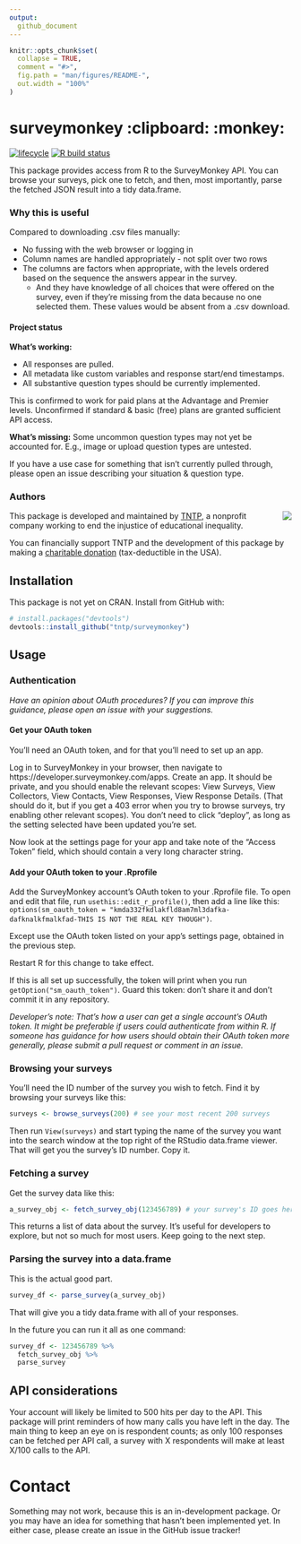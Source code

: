 ```yaml
---
output:
  github_document
---
```


<!-- README.md is generated from README.Rmd. Please edit that file -->

```r
knitr::opts_chunk$set(
  collapse = TRUE,
  comment = "#>",
  fig.path = "man/figures/README-",
  out.width = "100%"
)
```
# surveymonkey :clipboard: :monkey:

<!-- badges: start -->
[![lifecycle](https://img.shields.io/badge/lifecycle-experimental-orange.svg)](https://www.tidyverse.org/lifecycle/#experimental)
[![R build status](https://github.com/tntp/surveymonkey/workflows/R-CMD-check/badge.svg)](https://github.com/tntp/surveymonkey)
<!-- badges: end -->

This package provides access from R to the SurveyMonkey API.  You can browse your surveys, pick one to fetch, and then, most importantly, parse the fetched JSON result into a tidy data.frame.

### Why this is useful

Compared to downloading .csv files manually:

- No fussing with the web browser or logging in
- Column names are handled appropriately - not split over two rows
- The columns are factors when appropriate, with the levels ordered based on the sequence the answers appear in the survey.
  - And they have knowledge of all choices that were offered on the survey, even if they're missing from the data because no one selected them.  These values would be absent from a .csv download.

#### Project status

**What's working:**

- All responses are pulled.
- All metadata like custom variables and response start/end timestamps.
- All substantive question types should be currently implemented.

This is confirmed to work for paid plans at the Advantage and Premier levels.  Unconfirmed if standard & basic (free) plans are granted sufficient API access.


**What's missing:** Some uncommon question types may not yet be accounted for. E.g., image or upload question types are untested.

If you have a use case for something that isn't currently pulled through, please open an issue describing your situation & question type.

### Authors

<!-- TNTP logo -->

<img src="man/figures/TNTP-refreshedlogo-final-color-V.jpg" align="right" />

This package is developed and maintained by [TNTP](https://tntp.org), a nonprofit company working to end the injustice of educational inequality.

You can financially support TNTP and the development of this package by making a [charitable donation](https://tntp.org/#give) (tax-deductible in the USA).


## Installation

This package is not yet on CRAN.  Install from GitHub with:

``` r
# install.packages("devtools")
devtools::install_github("tntp/surveymonkey")
```
 
## Usage

### Authentication

*Have an opinion about OAuth procedures?  If you can improve this guidance, please open an issue with your suggestions.*

#### Get your OAuth token

You'll need an OAuth token, and for that you'll need to set up an app.

Log in to SurveyMonkey in your browser, then navigate to https://developer.surveymonkey.com/apps.  Create an app.  It should be private, and you should enable the relevant scopes: View Surveys, View Collectors, View Contacts, View Responses, View Response Details. (That should do it, but if you get a 403 error when you try to browse surveys, try enabling other relevant scopes).  You don't need to click "deploy", as long as the setting selected have been updated you're set.

Now look at the settings page for your app and take note of the "Access Token" field, which should contain a very long character string.

#### Add your OAuth token to your .Rprofile

Add the SurveyMonkey account's OAuth token to your .Rprofile file.  To open and edit that file, run `usethis::edit_r_profile()`, then add a line like this:
`options(sm_oauth_token = "kmda332fkdlakfld8am7ml3dafka-dafknalkfmalkfad-THIS IS NOT THE REAL KEY THOUGH")`.

Except use the OAuth token listed on your app's settings page, obtained in the previous step.

Restart R for this change to take effect.

If this is all set up successfully, the token will print when you run `getOption("sm_oauth_token")`.  Guard this token: don't share it and don't commit it in any repository.

*Developer's note: That's how a user can get a single account's OAuth token.  It might be preferable if users could authenticate from within R.  If someone has guidance for how users should obtain their OAuth token more generally, please submit a pull request or comment in an issue.*


### Browsing your surveys

You'll need the ID number of the survey you wish to fetch.  Find it by browsing your surveys like this:
```r
surveys <- browse_surveys(200) # see your most recent 200 surveys
```
Then run `View(surveys)` and start typing the name of the survey you want into the search window at the top right of the RStudio data.frame viewer.  That will get you the survey's ID number.  Copy it.

### Fetching a survey

Get the survey data like this:
```r
a_survey_obj <- fetch_survey_obj(123456789) # your survey's ID goes here
```

This returns a list of data about the survey.  It's useful for developers to explore, but not so much for most users.  Keep going to the next step.

### Parsing the survey into a data.frame

This is the actual good part.
```r
survey_df <- parse_survey(a_survey_obj)
```

That will give you a tidy data.frame with all of your responses.

In the future you can run it all as one command:

```r
survey_df <- 123456789 %>%
  fetch_survey_obj %>%
  parse_survey
```

## API considerations
Your account will likely be limited to 500 hits per day to the API.  This package will print reminders of how many calls you have left in the day.  The main thing to keep an eye on is respondent counts; as only 100 responses can be fetched per API call, a survey with X respondents will make at least X/100 calls to the API.


# Contact

Something may not work, because this is an in-development package.  Or you may have an idea for something that hasn't been implemented yet.  In either case, please create an issue in the GitHub issue tracker!
